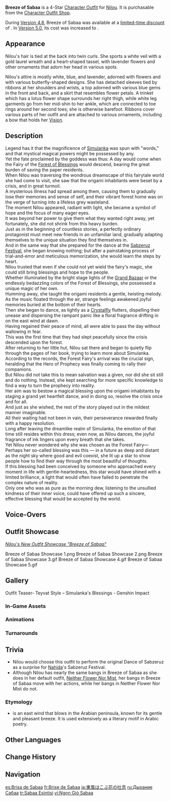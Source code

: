{{Outfit Infobox
|id           = 207001
|image        = <gallery>
Character Nilou Breeze of Sabaa Full Wish.png|Wish
Outfit Breeze of Sabaa Game.png|In-Game
</gallery>
|character    = Nilou
|type         = Themed
|quality      = 4
|description  = An elegant outfit for Nilou, this featherweight dress is seemingly woven of countless flowers, and with it drifts a light fragrance like the east wind at dawn, carrying beauteous blessings from a fairytale land.
|obtain       = [[Character Outfit Shop]]
}}
'''Breeze of Sabaa''' is a 4-Star [[Character Outfit]] for [[Nilou]]. It is purchasable from the [[Character Outfit Shop]].

During [[Version 4.8]], Breeze of Sabaa was available at a [[Breeze of Sabaa Discount|limited-time discount]] of {{Item|Genesis Crystal|30|x=1,350}}. In [[Version 5.0]], its cost was increased to {{Item|Genesis Crystal|30|x=1,680}}.

==Appearance==
Nilou's hair is tied at the back into twin curls. She sports a white veil with a gold laurel wreath and a heart-shaped tassel, with lavender flowers and other ornaments that adorn her head in various spots.

Nilou's attire is mostly white, blue, and lavender, adorned with flowers and with various butterfly-shaped designs. She has detached sleeves tied by ribbons at her shoulders and wrists, a top adorned with various blue gems in the front and back, and a skirt that resembles flower petals. A trinket which has a lotus flower shape surrounds her right thigh, while white leg garments go from her mid-shin to her ankle, which are connected to toe rings around her second toes; she is otherwise barefoot. Ribbons cover various parts of her outfit and are attached to various ornaments, including a bow that holds her {{Hydro}} [[Vision]].

==Description==
Legend has it that the magnificence of [[Simulanka]] was spun with "words," and that mystical magical powers might be possessed by any.<br><!--
-->Yet the fate proclaimed by the goddess was thus: A day would come when the Fairy of the [[Forest of Blessings]] would descend, bearing the great burden of saving the paper residents.<br><!--
-->When Nilou was traversing the wondrous dreamscape of this fairytale world she had come to visit, she saw that the origami inhabitants were beset by a crisis, and in great turmoil.<br><!--
-->A mysterious illness had spread among them, causing them to gradually lose their memories and sense of self, and their vibrant forest home was on the verge of turning into a lifeless grey wasteland.<br><!--
-->The moment Nilou appeared, radiant with light, she became a symbol of hope and the focus of many eager eyes.<br><!--
-->It was beyond her power to give them what they wanted right away, yet fortunately, she did not shrink from this heavy burden.<br><!--
-->Just as in the beginning of countless stories, a perfectly ordinary protagonist must meet new friends in an unfamiliar land, gradually adapting themselves to the unique situation they find themselves in.<br><!--
-->And in the same way that she prepared for the dance at the [[Sabzeruz Festival]], she began knowing nothing; but after a painstaking process of trial-and-error and meticulous memorization, she would learn the steps by heart.<br><!--
-->Nilou trusted that even if she could not yet wield the fairy's magic, she could still bring blessings and hope to the people.<br><!--
-->Whether illuminated by the bright stage lights of the [[Grand Bazaar]] or the endlessly bedazzling colors of the Forest of Blessings, she possessed a unique magic of her own.<br><!--
-->Humming away, she taught the origami residents a gentle, twisting melody. As the music floated through the air, strange feelings awakened joyful memories buried at the bottom of their hearts.<br><!--
-->Then she began to dance, as lightly as a [[Crystalfly]] flutters, dispelling their unease and dispersing the rampant panic like a floral fragrance drifting in on the east wind at dawn.<br><!--
-->Having regained their peace of mind, all were able to pass the day without wallowing in fear.<br><!--
-->This was the first time that they had slept peacefully since the crisis descended upon the forest.<br><!--
-->After returning to her little hut, Nilou sat there and began to quietly flip through the pages of her book, trying to learn more about Simulanka.<br><!--
-->According to the records, the Forest Fairy's arrival was the crucial sign, heralding that the Hero of Prophecy was finally coming to rally their companions.<br><!--
-->But Nilou did not take this to mean salvation was a given, nor did she sit still and do nothing. Instead, she kept searching for more specific knowledge to find a way to turn the prophecy into reality.<br><!--
-->Her aim was to bestow a magical blessing upon the origami inhabitants by staging a grand yet heartfelt dance, and in doing so, resolve the crisis once and for all.<br><!--
-->And just as she wished, the rest of the story played out in the mildest manner imaginable.<br><!--
-->All their waiting had not been in vain, their perseverance rewarded finally with a happy resolution.<br><!--
-->Long after leaving the dreamlike realm of Simulanka, the emotion of that time still resides within this dress; even now, as Nilou dances, the joyful fragrance of ink lingers upon every breath that she takes.<br><!--
-->Yet Nilou never wondered why she was chosen as the Forest Fairy&mdash;<br><!--
-->Perhaps her so-called blessing was this &mdash; in a future as deep and distant as the night sky where good and evil coexist, she lit up a star to show people how to find their way through the most beautiful of thoughts.<br><!--
-->If this blessing had been conceived by someone who approached every moment in life with gentle-heartedness, this star would have shined with a limited brilliance, a light that would often have failed to penetrate the complex nature of reality.<br><!--
-->Only one who was as pure as the morning dew, listening to the unsullied kindness of their inner voice, could have offered up such a sincere, effective blessing that would be accepted by the world.

==Voice-Overs==
{{VO/Outfit
|switch_01_tx_en   = I present to you, a gift from the forest!
|switch_01_tx_zh   = {{tx}}
|switch_01_rm_zh   = 
|switch_01_tl_zh   = 
|switch_01_tx_ja   = {{tx}}
|switch_01_rm_ja   = 
|switch_01_tl_ja   = 
|switch_01_tx_ko   = {{tx}}
|switch_01_rm_ko   = 
|switch_01_tl_ko   = 

|switch_02_tx_en   = What do fairies survive on? Just... dew and honey?
|switch_02_tx_zh   = {{tx}}
|switch_02_rm_zh   = 
|switch_02_tl_zh   = 
|switch_02_tx_ja   = {{tx}}
|switch_02_rm_ja   = 
|switch_02_tl_ja   = 
|switch_02_tx_ko   = {{tx}}
|switch_02_rm_ko   = 
|switch_02_tl_ko   = 

|switch_03_tx_en   = Come with me on a fairy tale journey!
|switch_03_tx_zh   = {{tx}}
|switch_03_rm_zh   = 
|switch_03_tl_zh   = 
|switch_03_tx_ja   = {{tx}}
|switch_03_rm_ja   = 
|switch_03_tl_ja   = 
|switch_03_tx_ko   = {{tx}}
|switch_03_rm_ko   = 
|switch_03_tl_ko   = 
}}

==Outfit Showcase==
''[https://genshin.hoyoverse.com/en/news/detail/124619 Nilou's New Outfit Showcase "Breeze of Sabaa"]''
<gallery>
Breeze of Sabaa Showcase 1.png
Breeze of Sabaa Showcase 2.png
Breeze of Sabaa Showcase 3.gif
Breeze of Sabaa Showcase 4.gif
Breeze of Sabaa Showcase 5.gif
</gallery>

==Gallery==
<gallery>
Outfit Teaser- Teyvat Style – Simulanka's Blessings - Genshin Impact
</gallery>

===In-Game Assets===
{{Assets/Outfit|Breeze of Sabaa|nomain=1}}

===Animations===
{{Preview/CharacterAnimations|Breeze of Sabaa|nocaption=1}}

===Turnarounds===
{{Turnarounds}}

==Trivia==
* Nilou would choose this outfit to perform the original Dance of Sabzeruz as a surprise for [[Nahida]]'s Sabzeruz Festival.
* Although Nilou has nearly the same bangs in Breeze of Sabaa as she does in her default outfit, [[Neither Flower Nor Mist]], her bangs in Breeze of Sabaa move with her actions, while her bangs in Neither Flower Nor Mist do not.

===Etymology===
* {{Lang|{{w|Saba (wind)|Sabaa}}|ar=الصبا|ar_rm=aṣ-Ṣabā}} is an east wind that blows in the Arabian peninsula, known for its gentle and pleasant breeze. It is used extensively as a literary motif in Arabic poetry.

==Other Languages==
{{Other Languages
|en       = Breeze of Sabaa
|zhs      = 莎邦之息
|zhs_rm   = Shābāng zhī Xī
|zht      = 莎邦之息
|zht_rm   = Shābāng zhī Xī
|zh_tl    = Breath of Sabaa
|ja       = 東風はこぶ花の吐息
|ja_rm    = Kochi Hakobu Hana no Toiki{{Assumed}}
|ja_tl    = A Flower’s Breath Carried by the East Wind
|ko       = 사바<->의 숨결
|ko_tl    = Breath of Sabaa
|es       = Brisa de Sabaa
|es_tl    = Breeze of Sabaa
|fr       = Brise de Sabaa
|fr_tl    = Breeze of Sabaa
|ru       = Дыхание Сабаа
|ru_tl    = Breath of Sabaa
|th       = สายลมแห่ง Sabaa
|th_rm    = 
|th_tl    = 
|vi       = Ngọn Gió Sabaa
|vi_tl    = Breeze of Sabaa
|de       = Atem des Sabaa
|de_tl    = Breath of Sabaa
|id       = Breeze of Sabaa
|pt       = Suspiro do Acrídio
|pt_tl    = 
|tr       = Sabaa Esintisi
|tr_tl    = 
|it       = Brezza di Sabaa
|it_tl    = 
}}

==Change History==
{{Change History|4.8}}

==Navigation==
{{Dressing Room Navbox|outfit}}

[[es:Brisa de Sabaa]]
[[fr:Brise de Sabaa]]
[[ja:東風はこぶ花の吐息]]
[[ru:Дыхание Сабаа]]
[[tr:Sabaa Esintisi]]
[[vi:Ngọn Gió Sabaa]]